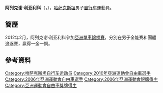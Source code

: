 {{Infobox 單車選手
| ridername     = 阿列克谢·利亚利科
| image          = 
| image_size     = 
| caption        = 
| fullname       = 
| nickname       = 
| date_of_birth  = {{birth_date_and_age|1985|1|12}}<ref name="廣州亞運">{{cite web|title=场地自行车 - 阿列克谢·利亚利科 - 简历|url=http://www.gz2010.cn/info/KAZ_KAZ/ZB/ZBB101A_CT@@@@@@@@@@@@@@@KAZ_number=237295.html|publisher=2010年广州亚运会官方网站}}{{zh-cn}}</ref>
| place_of_birth = 
| height         = {{height|m=1.90}}<ref name="廣州亞運"/>
| weight         = {{weight|kg=78}}<ref name="廣州亞運"/>
| country        = {{KAZ}}
| currentteam    = 
| discipline     = 
| role           = 車手
| ridertype      = 场地自行车 
| amateuryears   = 
| amateurteams   = 
| proyears       = 
| proteams       = 
| majorwins      = 
| medaltemplates = 
{{MedalCountry|{{KAZ}}}}
{{MedalSport | 男子[[單車|單車]]}}
{{MedalCompetition | [[亞洲單車錦標賽|亞洲單車錦標賽]]}}
{{MedalGold | [[2012年亞洲單車錦標賽|2012年 吉隆坡]] | 全能賽}}
{{MedalBronze | [[2012年亞洲單車錦標賽|2012年 吉隆坡]] | 團體追逐賽 }}
| updated        = 
}}
'''阿列克谢·利亚利科'''（{{lang|en|'''Alexey Lyalko'''}}，{{bd|1985年|1月12日}}），[[哈萨克斯坦|哈萨克斯坦]]男子[[自行车|自行车]]運動員。

==簡歷==
2012年2月，阿列克谢·利亚利科參加[[2012年亞洲單車錦標賽|亞洲單車錦標賽]]，分別在男子全能賽和團體追逐賽，贏得一金一銅。

==參考資料==
{{reflist}}

{{DEFAULTSORT:LYALKO, Alexey}}
[[Category:哈萨克斯坦自行车运动员|Category:哈萨克斯坦自行车运动员]]
[[Category:2010年亞洲運動會自由車選手|Category:2010年亞洲運動會自由車選手]]
[[Category:2006年亞洲運動會自由車選手|Category:2006年亞洲運動會自由車選手]]
[[Category:2006年亞洲運動會銀牌得主|Category:2006年亞洲運動會銀牌得主]]
[[Category:亞洲運動會自由車獎牌得主|Category:亞洲運動會自由車獎牌得主]]